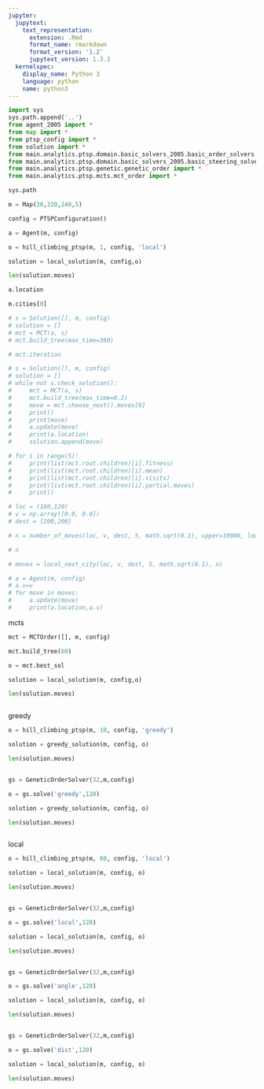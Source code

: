 ```yaml
---
jupyter:
  jupytext:
    text_representation:
      extension: .Rmd
      format_name: rmarkdown
      format_version: '1.2'
      jupytext_version: 1.3.3
  kernelspec:
    display_name: Python 3
    language: python
    name: python3
---
```


```python
import sys
sys.path.append('..')
from agent_2005 import *
from map import *
from ptsp_config import *
from solution import *
from main.analytics.ptsp.domain.basic_solvers_2005.basic_order_solvers import *
from main.analytics.ptsp.domain.basic_solvers_2005.basic_steering_solvers import *
from main.analytics.ptsp.genetic.genetic_order import *
from main.analytics.ptsp.mcts.mct_order import *
```

```python
sys.path
```

```python
m = Map(30,320,240,5)

config = PTSPConfiguration()

a = Agent(m, config)

o = hill_climbing_ptsp(m, 1, config, 'local')
```

```python
solution = local_solution(m, config,o)

len(solution.moves)
```

```python
a.location
```

```python
m.cities[0]
```

```python
# s = Solution([], m, config)
# solution = []
# mct = MCT(a, s)
# mct.build_tree(max_time=360)
```

```python
# mct.iteration
```

```python
# s = Solution([], m, config)
# solution = []
# while not s.check_solution():
#     mct = MCT(a, s)
#     mct.build_tree(max_time=0.2)
#     move = mct.choose_next().moves[0]
#     print()
#     print(move)
#     a.update(move)
#     print(a.location)
#     solution.append(move)
```

```python
# for i in range(5):
#     print(list(mct.root.children)[i].fitness)
#     print(list(mct.root.children)[i].mean)
#     print(list(mct.root.children)[i].visits)
#     print(list(mct.root.children)[i].partial.moves)
#     print()
```

```python
# loc = (160,120)
# v = np.array([0.0, 0.0])
# dest = [200,200]

# n = number_of_moves(loc, v, dest, 5, math.sqrt(0.1), upper=10000, lower=0)

# n

# moves = local_next_city(loc, v, dest, 5, math.sqrt(0.1), n)

# a = Agent(m, config)
# a.v=v
# for move in moves:
#     a.update(move)
#     print(a.location,a.v)
```

mcts

```python
mct = MCTOrder([], m, config)
```

```python
mct.build_tree(60)
```

```python
o = mct.best_sol
```

```python
solution = local_solution(m, config,o)
```

```python
len(solution.moves)
```

```python

```

greedy

```python
o = hill_climbing_ptsp(m, 10, config, 'greedy')
```

```python
solution = greedy_solution(m, config, o)
```

```python
len(solution.moves)
```

```python

```

```python
gs = GeneticOrderSolver(32,m,config)
```

```python
o = gs.solve('greedy',120)
```

```python
solution = greedy_solution(m, config, o)
```

```python
len(solution.moves)
```

```python

```

local

```python
o = hill_climbing_ptsp(m, 60, config, 'local')
```

```python
solution = local_solution(m, config, o)
```

```python
len(solution.moves)
```

```python

```

```python
gs = GeneticOrderSolver(32,m,config)
```

```python
o = gs.solve('local',120)
```

```python
solution = local_solution(m, config, o)
```

```python
len(solution.moves)
```

```python

```

```python
gs = GeneticOrderSolver(32,m,config)
```

```python
o = gs.solve('angle',120)
```

```python
solution = local_solution(m, config, o)
```

```python
len(solution.moves)
```

```python

```

```python
gs = GeneticOrderSolver(32,m,config)
```

```python
o = gs.solve('dist',120)
```

```python
solution = local_solution(m, config, o)
```

```python
len(solution.moves)
```

```python

```

```python

```

```python

```
